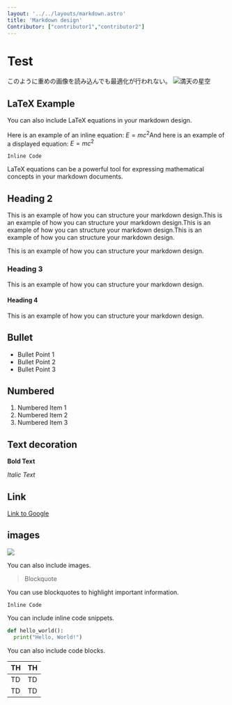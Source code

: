 ```yaml
---
layout: '../../layouts/markdown.astro'
title: 'Markdown design'
Contributor: ["contributor1","contributor2"]
---
```



# Test

このように重めの画像を読み込んでも最適化が行われない。
![満天の星空](/src/assets/heavy-image.JPG)


## LaTeX Example

You can also include LaTeX equations in your markdown design.

Here is an example of an inline equation: $E=mc^2$And here is an example of a displayed equation:
$E=mc^2$

`Inline Code`

LaTeX equations can be a powerful tool for expressing mathematical concepts in your markdown documents.

## Heading 2
This is an example of how you can structure your markdown design.This is an example of how you can structure your markdown design.This is an example of how you can structure your markdown design.This is an example of how you can structure your markdown design.

This is an example of how you can structure your markdown design.


### Heading 3
This is an example of how you can structure your markdown design.

#### Heading 4
This is an example of how you can structure your markdown design.

## Bullet

- Bullet Point 1
- Bullet Point 2
- Bullet Point 3

## Numbered

1. Numbered Item 1
2. Numbered Item 2
3. Numbered Item 3

## Text decoration


**Bold Text**



*Italic Text*

## Link


[Link to Google](https://www.google.com)
## images

![](https://storage.googleapis.com/zenn-user-upload/eb3bcb239c9a-20231231.png)

You can also include images.

> Blockquote

You can use blockquotes to highlight important information.

`Inline Code`

You can include inline code snippets.

```python
def hello_world():
  print("Hello, World!")
```

You can also include code blocks.

| TH | TH |
| ---- | ---- |
| TD | TD |
| TD | TD |

